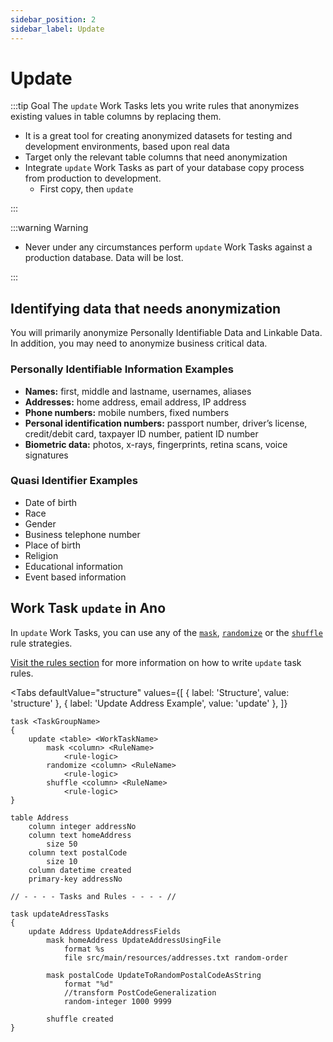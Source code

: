 ```yaml
---
sidebar_position: 2
sidebar_label: Update
---
```



# Update

:::tip Goal
The `update` Work Tasks lets you write rules that anonymizes existing values in table columns by replacing them.

- It is a great tool for creating anonymized datasets for testing and development environments, based upon real data
- Target only the relevant table columns that need anonymization
- Integrate `update` Work Tasks as part of your database copy process from production to development.
  - First copy, then `update`

:::

:::warning Warning

- Never under any circumstances perform `update` Work Tasks against a production database. Data will be lost.

:::

## Identifying data that needs anonymization

You will primarily anonymize Personally Identifiable Data and Linkable Data. In addition, you may need to anonymize business critical data.

### Personally Identifiable Information Examples

- **Names:** first, middle and lastname, usernames, aliases
- **Addresses:** home address, email address, IP address
- **Phone numbers:** mobile numbers, fixed numbers
- **Personal identification numbers:** passport number, driver’s license, credit/debit card, taxpayer ID number, patient ID number
- **Biometric data:** photos, x-rays, fingerprints, retina scans, voice signatures

### Quasi Identifier Examples

- Date of birth
- Race
- Gender
- Business telephone number
- Place of birth
- Religion
- Educational information
- Event based information

## Work Task `update` in Ano

In `update` Work Tasks, you can use any of the [`mask`](../rules/mask/overview-mask), [`randomize`](../rules/randomize/overview-randomize) or the [`shuffle`](../rules/shuffle-rule) rule strategies.

[Visit the rules section](../rules/overview-rules) for more information on how to write `update` task rules.

<Tabs
  defaultValue="structure"
  values={[
    { label: 'Structure', value: 'structure' },
    { label: 'Update Address Example', value: 'update' },
  ]}
>

<TabItem value="structure">

```ano
task <TaskGroupName>
{
    update <table> <WorkTaskName>
        mask <column> <RuleName>
            <rule-logic>
        randomize <column> <RuleName>
            <rule-logic>
        shuffle <column> <RuleName>
            <rule-logic>
}
```

</TabItem>

<TabItem value="update">

```ano
table Address
    column integer addressNo
    column text homeAddress
        size 50
    column text postalCode
        size 10
    column datetime created
    primary-key addressNo

// - - - - Tasks and Rules - - - - //

task updateAdressTasks
{
    update Address UpdateAddressFields
        mask homeAddress UpdateAddressUsingFile
            format %s
            file src/main/resources/addresses.txt random-order

        mask postalCode UpdateToRandomPostalCodeAsString
            format "%d"
            //transform PostCodeGeneralization
            random-integer 1000 9999

        shuffle created
}
```

</TabItem>

</Tabs>
